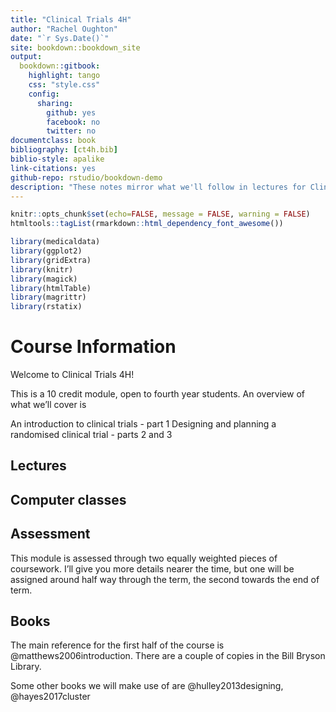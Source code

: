 ```yaml
--- 
title: "Clinical Trials 4H"
author: "Rachel Oughton"
date: "`r Sys.Date()`"
site: bookdown::bookdown_site
output: 
  bookdown::gitbook:
    highlight: tango
    css: "style.css"
    config:
      sharing:
        github: yes
        facebook: no
        twitter: no
documentclass: book
bibliography: [ct4h.bib]
biblio-style: apalike
link-citations: yes
github-repo: rstudio/bookdown-demo
description: "These notes mirror what we'll follow in lectures for Clinical Trials 4H. If you have any questions or notice any errors, please email me (Rachel Oughton)."
---
```


```r
knitr::opts_chunk$set(echo=FALSE, message = FALSE, warning = FALSE)
htmltools::tagList(rmarkdown::html_dependency_font_awesome())
```

```r
library(medicaldata)
library(ggplot2)
library(gridExtra)
library(knitr)
library(magick)
library(htmlTable)
library(magrittr)
library(rstatix)
```

# Course Information {-}

Welcome to Clinical Trials 4H!

This is a 10 credit module, open to fourth year students. 
An overview of what we'll cover is

An introduction to clinical trials - part 1
Designing and planning a randomised clinical trial - parts 2 and 3

## Lectures {-}


## Computer classes {-}


## Assessment {-}

This module is assessed through two equally weighted pieces of coursework. I'll give you more details nearer the time, but one will be assigned around half way through the term, the second towards the end of term.

## Books {-}

The main reference for the first half of the course is @matthews2006introduction. There are a couple of copies in the Bill Bryson Library.

Some other books we will make use of are @hulley2013designing, @hayes2017cluster



